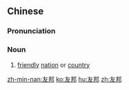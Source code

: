 ==Chinese==
{{zh-forms}}

===Pronunciation===
{{zh-pron
|m=yǒubāng
|c=jau5 bong1
|mn=qz,tw,xm,zz:iú-pang
|cat=n
}}

===Noun===
{{zh-noun}}

# [[friendly]] [[nation]] or [[country]]

[[zh-min-nan:友邦]]
[[ko:友邦]]
[[hu:友邦]]
[[zh:友邦]]